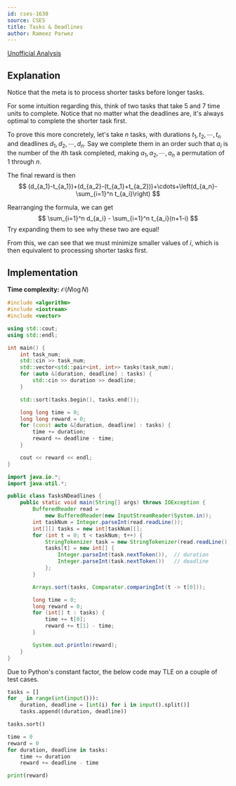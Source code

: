 ```yaml
---
id: cses-1630
source: CSES
title: Tasks & Deadlines
author: Rameez Parwez
---
```


[Unofficial Analysis](https://usaco.guide/CPH.pdf#p=70)

## Explanation

Notice that the meta is to process shorter tasks before longer tasks.

For some intuition regarding this, think of two tasks that take $5$ and $7$ time units to complete.
Notice that no matter what the deadlines are,
it's always optimal to complete the shorter task first.

To prove this more concretely, let's take $n$ tasks,
with durations $t_1, t_2, \cdots, t_n$ and deadlines $d_1, d_2, \cdots, d_n$.
Say we complete them in an order such that $a_i$ is the number of the $i$th
task completed, making $a_1, a_2, \cdots, a_n$ a permutation of $1$ through $n$.

The final reward is then
$$
(d_{a_1}-t_{a_1})+(d_{a_2}-(t_{a_1}+t_{a_2}))+\cdots+\left(d_{a_n}-\sum_{i=1}^n t_{a_i}\right)
$$

Rearranging the formula, we can get
$$
\sum_{i=1}^n d_{a_i} - \sum_{i=1}^n t_{a_i}(n+1-i)
$$
Try expanding them to see why these two are equal!

From this, we can see that we must minimize smaller values of $i$,
which is then equivalent to processing shorter tasks first.

## Implementation

**Time complexity:** $\mathcal{O} (N \log N)$

<LanguageSection>
<CPPSection>

```cpp
#include <algorithm>
#include <iostream>
#include <vector>

using std::cout;
using std::endl;

int main() {
	int task_num;
	std::cin >> task_num;
	std::vector<std::pair<int, int>> tasks(task_num);
	for (auto &[duration, deadline] : tasks) {
		std::cin >> duration >> deadline;
	}

	std::sort(tasks.begin(), tasks.end());

	long long time = 0;
	long long reward = 0;
	for (const auto &[duration, deadline] : tasks) {
		time += duration;
		reward += deadline - time;
	}

	cout << reward << endl;
}
```

</CPPSection>
<JavaSection>

```java
import java.io.*;
import java.util.*;

public class TasksNDeadlines {
	public static void main(String[] args) throws IOException {
		BufferedReader read =
		    new BufferedReader(new InputStreamReader(System.in));
		int taskNum = Integer.parseInt(read.readLine());
		int[][] tasks = new int[taskNum][];
		for (int t = 0; t < taskNum; t++) {
			StringTokenizer task = new StringTokenizer(read.readLine());
			tasks[t] = new int[] {
			    Integer.parseInt(task.nextToken()),  // duration
			    Integer.parseInt(task.nextToken())   // deadline
			};
		}

		Arrays.sort(tasks, Comparator.comparingInt(t -> t[0]));

		long time = 0;
		long reward = 0;
		for (int[] t : tasks) {
			time += t[0];
			reward += t[1] - time;
		}

		System.out.println(reward);
	}
}
```

</JavaSection>
<PySection>

<Warning>

Due to Python's constant factor, the below code may TLE on a couple of test cases.

</Warning>

```py
tasks = []
for _ in range(int(input())):
	duration, deadline = [int(i) for i in input().split()]
	tasks.append((duration, deadline))

tasks.sort()

time = 0
reward = 0
for duration, deadline in tasks:
	time += duration
	reward += deadline - time

print(reward)
```

</PySection>
</LanguageSection>
